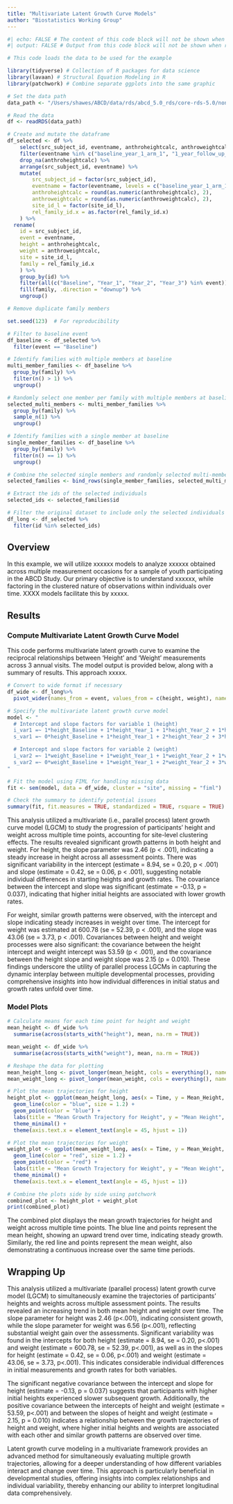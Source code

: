 ```yaml
---
title: "Multivariate Latent Growth Curve Models"
author: "Biostatistics Working Group"
---
```


```r
#| echo: FALSE # The content of this code block will not be shown when rendered
#| output: FALSE # Output from this code block will not be shown when rendered

# This code loads the data to be used for the example

library(tidyverse) # Collection of R packages for data science
library(lavaan) # Structural Equation Modeling in R
library(patchwork) # Combine separate ggplots into the same graphic

# Set the data path
data_path <- "/Users/shawes/ABCD/data/rds/abcd_5.0_rds/core-rds-5.0/non-imaging_excluding_nt_5.0.rds"

# Read the data
df <- readRDS(data_path)

# Create and mutate the dataframe
df_selected <- df %>%
    select(src_subject_id, eventname, anthroheightcalc, anthroweightcalc, site_id_l, rel_family_id.x) %>%
    filter(eventname %in% c("baseline_year_1_arm_1", "1_year_follow_up_y_arm_1", "2_year_follow_up_y_arm_1", "3_year_follow_up_y_arm_1")) %>%
    drop_na(anthroheightcalc) %>%
    arrange(src_subject_id, eventname) %>%
    mutate(
        src_subject_id = factor(src_subject_id),
        eventname = factor(eventname, levels = c("baseline_year_1_arm_1", "1_year_follow_up_y_arm_1", "2_year_follow_up_y_arm_1", "3_year_follow_up_y_arm_1"), labels = c("Baseline", "Year_1", "Year_2", "Year_3")),
        anthroheightcalc = round(as.numeric(anthroheightcalc), 2),
        anthroweightcalc = round(as.numeric(anthroweightcalc), 2),
        site_id_l = factor(site_id_l), 
        rel_family_id.x = as.factor(rel_family_id.x)
    ) %>%
  rename(
    id = src_subject_id,
    event = eventname,
    height = anthroheightcalc,
    weight = anthroweightcalc,
    site = site_id_l,
    family = rel_family_id.x
    ) %>%
    group_by(id) %>%
    filter(all(c("Baseline", "Year_1", "Year_2", "Year_3") %in% event)) %>%
    fill(family, .direction = "downup") %>%
    ungroup()

# Remove duplicate family members

set.seed(123)  # For reproducibility

# Filter to baseline event
df_baseline <- df_selected %>%
  filter(event == "Baseline")

# Identify families with multiple members at baseline
multi_member_families <- df_baseline %>%
  group_by(family) %>%
  filter(n() > 1) %>%
  ungroup()

# Randomly select one member per family with multiple members at baseline
selected_multi_members <- multi_member_families %>%
  group_by(family) %>%
  sample_n(1) %>%
  ungroup()

# Identify families with a single member at baseline
single_member_families <- df_baseline %>%
  group_by(family) %>%
  filter(n() == 1) %>%
  ungroup()

# Combine the selected single members and randomly selected multi-members
selected_families <- bind_rows(single_member_families, selected_multi_members)

# Extract the ids of the selected individuals
selected_ids <- selected_families$id

# Filter the original dataset to include only the selected individuals
df_long <- df_selected %>%
  filter(id %in% selected_ids)

```

## Overview

In this example, we will utilize xxxxxx models to analyze xxxxxx obtained across multiple measurement occasions for a sample of youth participating in the ABCD Study. Our primary objective is to understand xxxxxx, while factoring in the clustered nature of observations within individuals over time. XXXX models facilitate this by xxxxx.

## Results
### Compute Multivariate Latent Growth Curve Model
This code performs multivariate latent growth curve to examine the reciprocal relationships between 'Height' and 'Weight' measurements across 3 annual visits. The model output is provided below, along with a summary of results. This approach xxxxx.

```r

# Convert to wide format if necessary
df_wide <- df_long%>%
  pivot_wider(names_from = event, values_from = c(height, weight), names_sep = "_")

# Specify the multivariate latent growth curve model
model <- "
  # Intercept and slope factors for variable 1 (height)
  i_var1 =~ 1*height_Baseline + 1*height_Year_1 + 1*height_Year_2 + 1*height_Year_3
  s_var1 =~ 0*height_Baseline + 1*height_Year_1 + 2*height_Year_2 + 3*height_Year_3

  # Intercept and slope factors for variable 2 (weight)
  i_var2 =~ 1*weight_Baseline + 1*weight_Year_1 + 1*weight_Year_2 + 1*weight_Year_3
  s_var2 =~ 0*weight_Baseline + 1*weight_Year_1 + 2*weight_Year_2 + 3*weight_Year_3
"

# Fit the model using FIML for handling missing data
fit <- sem(model, data = df_wide, cluster = "site", missing = "fiml")

# Check the summary to identify potential issues
summary(fit, fit.measures = TRUE, standardized = TRUE, rsquare = TRUE)

```

This analysis utilized a multivariate (i.e., parallel process) latent growth curve model (LGCM) to study the progression of participants' height and weight across multiple time points, accounting for site-level clustering effects. The results revealed significant growth patterns in both height and weight. For height, the slope parameter was 2.46 (p < .001), indicating a steady increase in height across all assessment points. There was significant variability in the intercept (estimate = 8.94, se = 0.20, p < .001) and slope (estimate = 0.42, se = 0.06, p < .001), suggesting notable individual differences in starting heights and growth rates. The covariance between the intercept and slope was significant (estimate = -0.13, p = 0.037), indicating that higher initial heights are associated with lower growth rates.

For weight, similar growth patterns were observed, with the intercept and slope indicating steady increases in weight over time. The intercept for weight was estimated at 600.78 (se = 52.39, p < .001), and the slope was 43.06 (se = 3.73, p < .001). Covariances between height and weight processes were also significant: the covariance between the height intercept and weight intercept was 53.59 (p < .001), and the covariance between the height slope and weight slope was 2.15 (p = 0.010). These findings underscore the utility of parallel process LGCMs in capturing the dynamic interplay between multiple developmental processes, providing comprehensive insights into how individual differences in initial status and growth rates unfold over time.

### Model Plots
```r

# Calculate means for each time point for height and weight
mean_height <- df_wide %>%
  summarise(across(starts_with("height"), mean, na.rm = TRUE))

mean_weight <- df_wide %>%
  summarise(across(starts_with("weight"), mean, na.rm = TRUE))

# Reshape the data for plotting
mean_height_long <- pivot_longer(mean_height, cols = everything(), names_to = "Time", values_to = "Mean_Height")
mean_weight_long <- pivot_longer(mean_weight, cols = everything(), names_to = "Time", values_to = "Mean_Weight")

# Plot the mean trajectories for height
height_plot <- ggplot(mean_height_long, aes(x = Time, y = Mean_Height, group = 1)) +
  geom_line(color = "blue", size = 1.2) +
  geom_point(color = "blue") +
  labs(title = "Mean Growth Trajectory for Height", y = "Mean Height", x = "Time Point") +
  theme_minimal() +
  theme(axis.text.x = element_text(angle = 45, hjust = 1))

# Plot the mean trajectories for weight
weight_plot <- ggplot(mean_weight_long, aes(x = Time, y = Mean_Weight, group = 1)) +
  geom_line(color = "red", size = 1.2) +
  geom_point(color = "red") +
  labs(title = "Mean Growth Trajectory for Weight", y = "Mean Weight", x = "Time Point") +
  theme_minimal() +
  theme(axis.text.x = element_text(angle = 45, hjust = 1))

# Combine the plots side by side using patchwork
combined_plot <- height_plot + weight_plot
print(combined_plot)


```

The combined plot displays the mean growth trajectories for height and weight across multiple time points. The blue line and points represent the mean height, showing an upward trend over time, indicating steady growth. Similarly, the red line and points represent the mean weight, also demonstrating a continuous increase over the same time periods. 

## Wrapping Up
This analysis utilized a multivariate (parallel process) latent growth curve model (LGCM) to simultaneously examine the trajectories of participants' heights and weights across multiple assessment points. The results revealed an increasing trend in both mean height and weight over time. The slope parameter for height was 2.46 (p<.001), indicating consistent growth, while the slope parameter for weight was 6.56 (p<.001), reflecting substantial weight gain over the assessments. Significant variability was found in the intercepts for both height (estimate = 8.94, se = 0.20, p<.001) and weight (estimate = 600.78, se = 52.39, p<.001), as well as in the slopes for height (estimate = 0.42, se = 0.06, p<.001) and weight (estimate = 43.06, se = 3.73, p<.001). This indicates considerable individual differences in initial measurements and growth rates for both variables.

The significant negative covariance between the intercept and slope for height (estimate = -0.13, p = 0.037) suggests that participants with higher initial heights experienced slower subsequent growth. Additionally, the positive covariance between the intercepts of height and weight (estimate = 53.59, p<.001) and between the slopes of height and weight (estimate = 2.15, p = 0.010) indicates a relationship between the growth trajectories of height and weight, where higher initial heights and weights are associated with each other and similar growth patterns are observed over time.

Latent growth curve modeling in a multivariate framework provides an advanced method for simultaneously evaluating multiple growth trajectories, allowing for a deeper understanding of how different variables interact and change over time. This approach is particularly beneficial in developmental studies, offering insights into complex relationships and individual variability, thereby enhancing our ability to interpret longitudinal data comprehensively.

